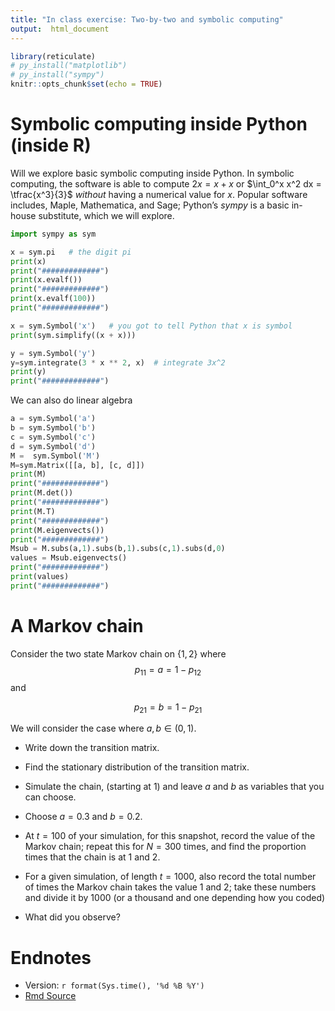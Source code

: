 ```yaml
---
title: "In class exercise: Two-by-two and symbolic computing"
output:  html_document
---
```



```r
library(reticulate)
# py_install("matplotlib")
# py_install("sympy")
knitr::opts_chunk$set(echo = TRUE)
```


# Symbolic computing inside Python  (inside R)

Will we explore basic symbolic computing inside Python.  In symbolic computing, the software is able to compute $2x = x+x$  or $\int_0^x x^2 dx = \tfrac{x^3}{3}$ *without* having a numerical value for $x$.  Popular software includes, Maple, Mathematica, and Sage; Python's *sympy* is a basic in-house substitute, which we will explore.


```python
import sympy as sym

x = sym.pi   # the digit pi
print(x)
print("#############")
print(x.evalf())
print("#############")
print(x.evalf(100))
print("#############")

x = sym.Symbol('x')   # you got to tell Python that x is symbol
print(sym.simplify((x + x)))

y = sym.Symbol('y')
y=sym.integrate(3 * x ** 2, x)  # integrate 3x^2
print(y)
print("#############")
```

We can also do linear algebra

```python
a = sym.Symbol('a')
b = sym.Symbol('b')
c = sym.Symbol('c')
d = sym.Symbol('d')
M =  sym.Symbol('M')
M=sym.Matrix([[a, b], [c, d]])
print(M)
print("#############")
print(M.det())
print("#############")
print(M.T)
print("#############")
print(M.eigenvects())
print("#############")
Msub = M.subs(a,1).subs(b,1).subs(c,1).subs(d,0)
values = Msub.eigenvects()
print("#############")
print(values)
print("#############")


```





# A Markov chain

Consider the two state Markov chain on $\{1,2\}$ where 
$$p_{11} = a = 1-p_{12}$$ 
and

$$p_{21} = b=1- p_{21}$$

We will consider the case where $a,b \in (0,1)$.

* Write down the transition matrix.

* Find the stationary distribution of the transition matrix.

*  Simulate the chain, (starting at $1$) and leave $a$ and $b$ as variables that you can choose.

* Choose $a=0.3$ and $b=0.2$.

*  At $t=100$ of your simulation, for this snapshot,  record the value of the Markov chain; repeat this for $N=300$ times, and find the proportion times that the chain is at $1$ and $2$.


*  For a given simulation, of length $t=1000$, also record the total number of times the Markov chain takes the value $1$ and $2$; take these numbers and divide it by $1000$ (or a thousand and one depending how you coded)

* What did you observe?


#  Endnotes

* Version: `r format(Sys.time(), '%d %B %Y')`
* [Rmd Source](https://tsoo-math.github.io/ucl3/week8-2022-inclass.Rmd)
<br>
<br>
<br>
